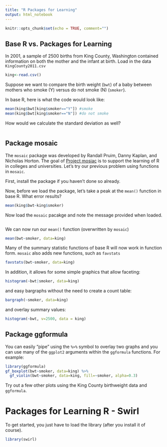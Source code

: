 ---
title: "R Packages for Learning"
output: html_notebook
---

```{r setup, include=FALSE}
knitr::opts_chunk$set(echo = TRUE, comment="") 
```

## Base R vs. Packages for Learning  

In 2001, a sample of 2500 births from King County, Washington contained information on both the mother and the infant at birth. Load in the data `KingCounty2011.csv`
```{r}
king<-read.csv()
```

Suppose we want to compare the birth weight (`bwt`) of a baby between mothers who smoke (Y) versus do not smoke (N) (`smoker`).  

In base R, here is what the code would look like:

```{r}
mean(king$bwt[king$smoker=="Y"]) #smoke
mean(king$bwt[king$smoker=="N"]) #do not smoke
```

How would we calculate the standard deviation as well?

```{r}

```

## Package mosaic  

The `mosaic` package was developed by Randall Pruim, Danny Kaplan, and Nicholas Horton.  The goal of [Project mosiac](http://mosaic-web.org/) is to support the learning of R in colleges and universities.  Let's try our previous problem using functions in `mosaic`.  

First, install the package if you haven't done so already.  

Now, before we load the package, let's take a peak at the `mean()` function in base R.  What error results?

```{r}
mean(king$bwt~king$smoker)
```


Now load the `mosaic` pacakge and note the message provided when loaded.

```{r}

```


We can now run our `mean()` function (overwritten by `mosaic`)
```{r}
mean(bwt~smoker, data=king)
```

Many of the summary statistic functions of base R will now work in function form.  `mosaic` also adds new functions, such as `favstats` 

```{r}
favstats(bwt~smoker, data=king)
```

In addition, it allows for some simple graphics that allow faceting:  

```{r}
histogram(~bwt|smoker, data=king)
```

and easy bargraphs without the need to create a count table:
```{r}
bargraph(~smoker, data=king)
```

and overlay summary values: 
```{r}
histogram(~bwt, v=2500, data = king)
```


## Package ggformula  
You can easily "pipe" using the ` %>% ` symbol to overlay two graphs and you can use many of the `ggplot2` arguments within the `ggformula` functions.  For example:
```{r}
library(ggformula)
gf_boxplot(bwt~smoker, data=king) %>% 
  gf_violin(bwt~smoker, data=king, fill=~smoker, alpha=0.3)
```

Try out a few other plots using the King County birthweight data and `ggformula`.  



# Packages for Learning R - Swirl

To get started, you just have to load the library (after you install it of course).

```{r}
library(swirl)
```




